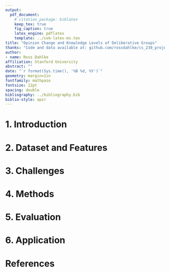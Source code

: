 ```yaml
---
output:
  pdf_document:
    # citation_package: biblatex
    keep_tex: true
    fig_caption: true
    latex_engine: pdflatex
    template: ../svm-latex-ms.tex
title: "Opinion Change and Knowledge Levels of Deliberative Groups"
thanks: "Code and data available at: github.com/rossdahlke/cs_230_project"
author:
- name: Ross Dahlke
affiliation: Stanford University
abstract: ""
date: "`r format(Sys.time(), '%B %d, %Y')`"
geometry: margin=1in
fontfamily: mathpazo
fontsize: 12pt
spacing: double
bibliography: ../bibliography.bib
biblio-style: apsr
---
```


# 1. Introduction

# 2. Dataset and Features

# 3. Challenges

# 4. Methods

# 5. Evaluation

# 6. Application

# References
